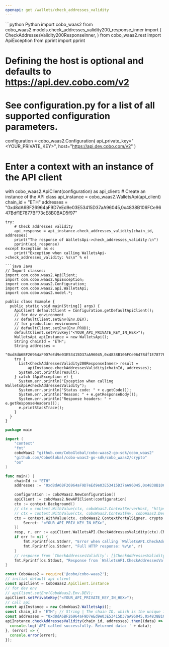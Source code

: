 ```yaml
---
openapi: get /wallets/check_addresses_validity
---
```


<RequestExample>
```python Python
import cobo_waas2
from cobo_waas2.models.check_addresses_validity200_response_inner import (
    CheckAddressesValidity200ResponseInner,
)
from cobo_waas2.rest import ApiException
from pprint import pprint

# Defining the host is optional and defaults to https://api.dev.cobo.com/v2
# See configuration.py for a list of all supported configuration parameters.
configuration = cobo_waas2.Configuration(
    api_private_key="<YOUR_PRIVATE_KEY>", host="https://api.dev.cobo.com/v2"
)
# Enter a context with an instance of the API client
with cobo_waas2.ApiClient(configuration) as api_client:
    # Create an instance of the API class
    api_instance = cobo_waas2.WalletsApi(api_client)
    chain_id = "ETH"
    addresses = "0xd8dA6BF26964aF9D7eEd9e03E53415D37aA96045,0x4838B106FCe9647Bdf1E7877BF73cE8B0BAD5f97"

    try:
        # Check addresses validity
        api_response = api_instance.check_addresses_validity(chain_id, addresses)
        print("The response of WalletsApi->check_addresses_validity:\n")
        pprint(api_response)
    except Exception as e:
        print("Exception when calling WalletsApi->check_addresses_validity: %s\n" % e)

```
```java Java
// Import classes:
import com.cobo.waas2.ApiClient;
import com.cobo.waas2.ApiException;
import com.cobo.waas2.Configuration;
import com.cobo.waas2.api.WalletsApi;
import com.cobo.waas2.model.*;

public class Example {
  public static void main(String[] args) {
    ApiClient defaultClient = Configuration.getDefaultApiClient();
    // for dev environment
    // defaultClient.setEnv(Env.DEV);
    // for production environment
    // defaultClient.setEnv(Env.PROD);
    defaultClient.setPrivKey("<YOUR_API_PRIVATE_KEY_IN_HEX>");
    WalletsApi apiInstance = new WalletsApi();
    String chainId = "ETH";
    String addresses =
        "0xd8dA6BF26964aF9D7eEd9e03E53415D37aA96045,0x4838B106FCe9647Bdf1E7877BF73cE8B0BAD5f97";
    try {
      List<CheckAddressesValidity200ResponseInner> result =
          apiInstance.checkAddressesValidity(chainId, addresses);
      System.out.println(result);
    } catch (ApiException e) {
      System.err.println("Exception when calling WalletsApi#checkAddressesValidity");
      System.err.println("Status code: " + e.getCode());
      System.err.println("Reason: " + e.getResponseBody());
      System.err.println("Response headers: " + e.getResponseHeaders());
      e.printStackTrace();
    }
  }
}

```
```go Go
package main

import (
	"context"
	"fmt"
	coboWaas2 "github.com/CoboGlobal/cobo-waas2-go-sdk/cobo_waas2"
	"github.com/CoboGlobal/cobo-waas2-go-sdk/cobo_waas2/crypto"
	"os"
)

func main() {
	chainId := "ETH"                                                                                     // string | The chain ID, which is the unique identifier of a blockchain. You can retrieve the IDs of all the chains you can use by calling [List enabled chains](/v2/api-references/wallets/list-enabled-chains).
	addresses := "0xd8dA6BF26964aF9D7eEd9e03E53415D37aA96045,0x4838B106FCe9647Bdf1E7877BF73cE8B0BAD5f97" // string | A list of wallet addresses, separated by comma. You can specify a maximum of 100 addresses.

	configuration := coboWaas2.NewConfiguration()
	apiClient := coboWaas2.NewAPIClient(configuration)
	ctx := context.Background()
	// ctx = context.WithValue(ctx, coboWaas2.ContextServerHost, "https://api[.xxx].cobo.com/v2")
	// ctx = context.WithValue(ctx, coboWaas2.ContextEnv, coboWaas2.DevEnv)
	ctx = context.WithValue(ctx, coboWaas2.ContextPortalSigner, crypto.Ed25519Signer{
		Secret: "<YOUR_API_PRIV_KEY_IN_HEX>",
	})
	resp, r, err := apiClient.WalletsAPI.CheckAddressesValidity(ctx).ChainId(chainId).Addresses(addresses).Execute()
	if err != nil {
		fmt.Fprintf(os.Stderr, "Error when calling `WalletsAPI.CheckAddressesValidity``: %v\n", err)
		fmt.Fprintf(os.Stderr, "Full HTTP response: %v\n", r)
	}
	// response from `CheckAddressesValidity`: []CheckAddressesValidity200ResponseInner
	fmt.Fprintf(os.Stdout, "Response from `WalletsAPI.CheckAddressesValidity`: %v\n", resp)
}

```
```javascript JavaScript
const CoboWaas2 = require('@cobo/cobo-waas2');
// initial default api client
const apiClient = CoboWaas2.ApiClient.instance
// for dev env
// apiClient.setEnv(CoboWaas2.Env.DEV);
apiClient.setPrivateKey("<YOUR_API_PRIVATE_KEY_IN_HEX>");
// call api
const apiInstance = new CoboWaas2.WalletsApi();
const chain_id = "ETH"; // String | The chain ID, which is the unique identifier of a blockchain. You can retrieve the IDs of all the chains you can use by calling [List enabled chains](/v2/api-references/wallets/list-enabled-chains).
const addresses = "0xd8dA6BF26964aF9D7eEd9e03E53415D37aA96045,0x4838B106FCe9647Bdf1E7877BF73cE8B0BAD5f97"; // String | A list of wallet addresses, separated by comma. You can specify a maximum of 100 addresses.
apiInstance.checkAddressesValidity(chain_id, addresses).then((data) => {
  console.log('API called successfully. Returned data: ' + data);
}, (error) => {
  console.error(error);
});
```
</RequestExample>